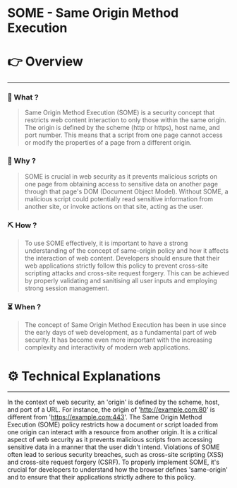 # SOME - Same Origin Method Execution


# 👉 Overview

---

### 👀 What ?

> Same Origin Method Execution (SOME) is a security concept that restricts web content interaction to only those within the same origin. The origin is defined by the scheme (http or https), host name, and port number. This means that a script from one page cannot access or modify the properties of a page from a different origin.
> 

### 🧐 Why ?

> SOME is crucial in web security as it prevents malicious scripts on one page from obtaining access to sensitive data on another page through that page's DOM (Document Object Model). Without SOME, a malicious script could potentially read sensitive information from another site, or invoke actions on that site, acting as the user.
> 

### ⛏️ How ?

> To use SOME effectively, it is important to have a strong understanding of the concept of same-origin policy and how it affects the interaction of web content. Developers should ensure that their web applications strictly follow this policy to prevent cross-site scripting attacks and cross-site request forgery. This can be achieved by properly validating and sanitising all user inputs and employing strong session management.
> 

### ⏳ When ?

> The concept of Same Origin Method Execution has been in use since the early days of web development, as a fundamental part of web security. It has become even more important with the increasing complexity and interactivity of modern web applications.
> 

# ⚙️ Technical Explanations

---

In the context of web security, an 'origin' is defined by the scheme, host, and port of a URL. For instance, the origin of 'http://example.com:80' is different from 'https://example.com:443'. The Same Origin Method Execution (SOME) policy restricts how a document or script loaded from one origin can interact with a resource from another origin. It is a critical aspect of web security as it prevents malicious scripts from accessing sensitive data in a manner that the user didn't intend. Violations of SOME often lead to serious security breaches, such as cross-site scripting (XSS) and cross-site request forgery (CSRF). To properly implement SOME, it's crucial for developers to understand how the browser defines 'same-origin' and to ensure that their applications strictly adhere to this policy.
